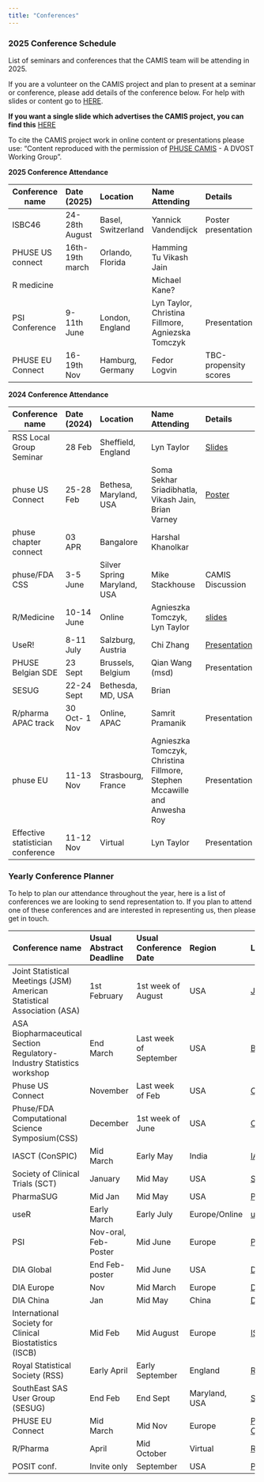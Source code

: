 ```yaml
---
title: "Conferences"
---
```


### 2025 Conference Schedule

List of seminars and conferences that the CAMIS team will be attending in 2025.

If you are a volunteer on the CAMIS project and plan to present at a seminar or conference, please add details of the conference below. For help with slides or content go to [HERE](https://github.com/PSIAIMS/CAMIS/tree/main/non_website_content/conferences).

**If you want a single slide which advertises the CAMIS project, you can find this** [HERE](https://github.com/PSIAIMS/CAMIS/tree/main/non_website_content/conferences/2024/PHUSE%20CSS%20CAMIS%20Single%20slide%202024.pptx)

To cite the CAMIS project work in online content or presentations please use: "Content reproduced with the permission of [PHUSE CAMIS](https://advance.phuse.global/pages/viewpage.action?pageId=327874) - A DVOST Working Group".

**2025 Conference Attendance**

+-------------------+-----------------+----------------------+----------------------------------+---------------------+------------------------------------------------------------------------------------------------------------------------------------+
| Conference name   | Date (2025)     | Location             | Name Attending                   | Details             | Website                                                                                                                            |
+===================+:================+:=====================+:=================================+:====================+:===================================================================================================================================+
| ISBC46            | 24-28th August  | Basel, Switzerland   | Yannick Vandendijck              | Poster presentation | [ISCB46](https://iscb2025.info/)                                                                                                   |
+-------------------+-----------------+----------------------+----------------------------------+---------------------+------------------------------------------------------------------------------------------------------------------------------------+
| PHUSE US connect  | 16th-19th march | Orlando, Florida     | Hamming Tu Vikash Jain           |                     |                                                                                                                                    |
+-------------------+-----------------+----------------------+----------------------------------+---------------------+------------------------------------------------------------------------------------------------------------------------------------+
| R medicine        |                 |                      | Michael Kane?                    |                     |                                                                                                                                    |
+-------------------+-----------------+----------------------+----------------------------------+---------------------+------------------------------------------------------------------------------------------------------------------------------------+
| PSI Conference    | 9-11th June     | London, England      | Lyn Taylor, Christina Fillmore,  | Presentation        | [PSI](https://www.psiweb.org/conferences/about-the-conference)                                                             |
|                   |                 |                      | Agniezska Tomczyk                |                     |                                                                                                                                    |
+-------------------+-----------------+----------------------+----------------------------------+---------------------+------------------------------------------------------------------------------------------------------------------------------------+
| PHUSE EU Connect  | 16-19th Nov     | Hamburg, Germany     | Fedor Logvin                     | TBC-propensity      | [PHUSE](https://www.phuse-events.org/attend/frontend/reg/thome.csp?pageID=47495&eventID=74)       |
|                   |                 |                      |                                  | scores              |                                                                                                                                    |
+-------------------+-----------------+----------------------+----------------------------------+---------------------+------------------------------------------------------------------------------------------------------------------------------------+


**2024 Conference Attendance**

+-----------------------------------+---------------+-----------------------------+--------------------------------------------------------------------------+----------------------------------------------------------------------------------------------------------------------------+------------------------------------------------------------------------------------------------------------------------------------------------------------------+
| Conference name                   | Date (2024)   | Location                    | Name Attending                                                           | Details                                                                                                                    | Website                                                                                                                                                          |
+===================================+:==============+:============================+:=========================================================================+:===========================================================================================================================+:=================================================================================================================================================================+
| RSS Local Group Seminar           | 28 Feb        | Sheffield, England          | Lyn Taylor                                                               | [Slides](../non_website_content/conferences/2024/RSS_Local_Group_28Feb2024_FINAL.pptx)                                     | [RSS](https://rss.org.uk/training-events/events/events-2024/local-groups/medical-statistician-apprenticeships-and-integrati/)                                    |
+-----------------------------------+---------------+-----------------------------+--------------------------------------------------------------------------+----------------------------------------------------------------------------------------------------------------------------+------------------------------------------------------------------------------------------------------------------------------------------------------------------+
| phuse US Connect                  | 25-28 Feb     | Bethesa, Maryland, USA      | Soma Sekhar Sriadibhatla, Vikash Jain, Brian Varney                      | [Poster](../non_website_content/conferences/2024/PHUSE%20US%20Connect%20PP26%20SomaSekhar%20Sriadibhatla%20Feb%202024.pdf) | [Connect](https://www.cdisc.org/events/education/external-events/2024/02/phuse-us-connect-2024)                                                                  |
+-----------------------------------+---------------+-----------------------------+--------------------------------------------------------------------------+----------------------------------------------------------------------------------------------------------------------------+------------------------------------------------------------------------------------------------------------------------------------------------------------------+
| phuse chapter connect             | 03 APR        | Bangalore                   | Harshal Khanolkar                                                        |                                                                                                                            |                                                                                                                                                                  |
+-----------------------------------+---------------+-----------------------------+--------------------------------------------------------------------------+----------------------------------------------------------------------------------------------------------------------------+------------------------------------------------------------------------------------------------------------------------------------------------------------------+
| phuse/FDA CSS                     | 3-5 June      | Silver Spring Maryland, USA | Mike Stackhouse                                                          | CAMIS Discussion                                                                                                           | [CSS](https://advance.phuse.global/pages/viewpage.action?pageId=80806741)                                                                                        |
+-----------------------------------+---------------+-----------------------------+--------------------------------------------------------------------------+----------------------------------------------------------------------------------------------------------------------------+------------------------------------------------------------------------------------------------------------------------------------------------------------------+
| R/Medicine                        | 10-14 June    | Online                      | Agnieszka Tomczyk, Lyn Taylor                                            | [slides](../non_website_content/conferences/2024/R_medicine_2024_Final.pptx)                                               | [R/Medicine 2024](https://rconsortium.github.io/RMedicine_website/)                                                                                              |
+-----------------------------------+---------------+-----------------------------+--------------------------------------------------------------------------+----------------------------------------------------------------------------------------------------------------------------+------------------------------------------------------------------------------------------------------------------------------------------------------------------+
| UseR!                             | 8-11 July     | Salzburg, Austria           | Chi Zhang                                                                | [Presentation](../non_website_content/conferences/2024/useR2024.pdf)                                                       | [useR! 2024](https://events.linuxfoundation.org/user/)                                                                                                           |
+-----------------------------------+---------------+-----------------------------+--------------------------------------------------------------------------+----------------------------------------------------------------------------------------------------------------------------+------------------------------------------------------------------------------------------------------------------------------------------------------------------+
| PHUSE Belgian SDE                 | 23 Sept       | Brussels, Belgium           | Qian Wang (msd)                                                          | Presentation                                                                                                               | [PHUSE SDE](https://www.phuse-events.org/attend/frontend/reg/thome.csp?pageID=41350&eventID=65&CSPCHD=001001000000osIoQLxdO0LG8uAlNJ5oXULtPD6a80PzgZap2U)        |
+-----------------------------------+---------------+-----------------------------+--------------------------------------------------------------------------+----------------------------------------------------------------------------------------------------------------------------+------------------------------------------------------------------------------------------------------------------------------------------------------------------+
| SESUG                             | 22-24 Sept    | Bethesda, MD, USA           | Brian                                                                    |                                                                                                                            | [SESUG 2024](SESUG%202024%20CONFERENCE)                                                                                                                          |
+-----------------------------------+---------------+-----------------------------+--------------------------------------------------------------------------+----------------------------------------------------------------------------------------------------------------------------+------------------------------------------------------------------------------------------------------------------------------------------------------------------+
| R/pharma APAC track               | 30 Oct- 1 Nov | Online, APAC                | Samrit Pramanik                                                          | Presentation                                                                                                               |                                                                                                                                                                  |
+-----------------------------------+---------------+-----------------------------+--------------------------------------------------------------------------+----------------------------------------------------------------------------------------------------------------------------+------------------------------------------------------------------------------------------------------------------------------------------------------------------+
| phuse EU                          | 11-13 Nov     | Strasbourg, France          | Agnieszka Tomczyk, Christina Fillmore, Stephen Mccawille and Anwesha Roy | Presentation                                                                                                               | [PHUSE EU Connect](https://www.phuse-events.org/attend/frontend/reg/thome.csp?pageID=28735&eventID=45&CSPCHD=000001000000HvvZvjPfObTmLBcfyVmqir0yUlNgKAUCOlcgKn) |
+-----------------------------------+---------------+-----------------------------+--------------------------------------------------------------------------+----------------------------------------------------------------------------------------------------------------------------+------------------------------------------------------------------------------------------------------------------------------------------------------------------+
| Effective statistician conference | 11-12 Nov     | Virtual                     | Lyn Taylor                                                               | Presentation                                                                                                               | [link](The%20Effective%20Statistician%20Conference%202024:%20Transforming%20Healthcare%20-%20The%20Effective%20Statistician)                                     |
+-----------------------------------+---------------+-----------------------------+--------------------------------------------------------------------------+----------------------------------------------------------------------------------------------------------------------------+------------------------------------------------------------------------------------------------------------------------------------------------------------------+

### Yearly Conference Planner

To help to plan our attendance throughout the year, here is a list of conferences we are looking to send representation to. If you plan to attend one of these conferences and are interested in representing us, then please get in touch.

+-------------------------------------------------------------------------+-------------------------+------------------------+---------------+------------------------------------------------------------------------------------------------------------------------------------------------------------------+
| Conference name                                                         | Usual Abstract Deadline | Usual Conference Date  | Region        | Links                                                                                                                                                            |
+=========================================================================+:========================+:=======================+:==============+:=================================================================================================================================================================+
| Joint Statistical Meetings (JSM) American Statistical Association (ASA) | 1st February            | 1st week of August     | USA           | [JSM-ASA](https://www.amstat.org/meetings/joint-statistical-meetings)                                                                                            |
+-------------------------------------------------------------------------+-------------------------+------------------------+---------------+------------------------------------------------------------------------------------------------------------------------------------------------------------------+
| ASA Biopharmaceutical Section Regulatory-Industry Statistics workshop   | End March               | Last week of September | USA           | [BIOP](https://www.amstat.org/meetings/asa-biopharmaceutical-section-regulatory-industry-statistics-workshop)                                                    |
+-------------------------------------------------------------------------+-------------------------+------------------------+---------------+------------------------------------------------------------------------------------------------------------------------------------------------------------------+
| Phuse US Connect                                                        | November                | Last week of Feb       | USA           | [CDISC](https://www.cdisc.org/events)                                                                                                                            |
+-------------------------------------------------------------------------+-------------------------+------------------------+---------------+------------------------------------------------------------------------------------------------------------------------------------------------------------------+
| Phuse/FDA Computational Science Symposium(CSS)                          | December                | 1st week of June       | USA           | [CSS](https://advance.phuse.global/display/WEL/Working+Group+Events)                                                                                             |
+-------------------------------------------------------------------------+-------------------------+------------------------+---------------+------------------------------------------------------------------------------------------------------------------------------------------------------------------+
| IASCT (ConSPIC)                                                         | Mid March               | Early May              | India         | [IASCT](https://www.iasct.net/)                                                                                                                                  |
+-------------------------------------------------------------------------+-------------------------+------------------------+---------------+------------------------------------------------------------------------------------------------------------------------------------------------------------------+
| Society of Clinical Trials (SCT)                                        | January                 | Mid May                | USA           | [SCT](https://sctweb.org/)                                                                                                                                       |
+-------------------------------------------------------------------------+-------------------------+------------------------+---------------+------------------------------------------------------------------------------------------------------------------------------------------------------------------+
| PharmaSUG                                                               | Mid Jan                 | Mid May                | USA           | [PharmaSUG](https://www.pharmasug.org/)                                                                                                                          |
+-------------------------------------------------------------------------+-------------------------+------------------------+---------------+------------------------------------------------------------------------------------------------------------------------------------------------------------------+
| useR                                                                    | Early March             | Early July             | Europe/Online | [useR](https://user2024.r-project.org/)                                                                                                                          |
+-------------------------------------------------------------------------+-------------------------+------------------------+---------------+------------------------------------------------------------------------------------------------------------------------------------------------------------------+
| PSI                                                                     | Nov-oral, Feb-Poster    | Mid June               | Europe        | [PSI](https://psiweb.org/)                                                                                                                                       |
+-------------------------------------------------------------------------+-------------------------+------------------------+---------------+------------------------------------------------------------------------------------------------------------------------------------------------------------------+
| DIA Global                                                              | End Feb-poster          | Mid June               | USA           | [DIA-USA](https://www.diaglobal.org/en/conference-listing/annual-meetings)                                                                                       |
+-------------------------------------------------------------------------+-------------------------+------------------------+---------------+------------------------------------------------------------------------------------------------------------------------------------------------------------------+
| DIA Europe                                                              | Nov                     | Mid March              | Europe        | [DIA-Europe](https://www.diaglobal.org/en/conference-listing/annual-meetings)                                                                                    |
+-------------------------------------------------------------------------+-------------------------+------------------------+---------------+------------------------------------------------------------------------------------------------------------------------------------------------------------------+
| DIA China                                                               | Jan                     | Mid May                | China         | [DIA-China](https://www.diaglobal.org/en/conference-listing/annual-meetings)                                                                                     |
+-------------------------------------------------------------------------+-------------------------+------------------------+---------------+------------------------------------------------------------------------------------------------------------------------------------------------------------------+
| International Society for Clinical Biostatistics (ISCB)                 | Mid Feb                 | Mid August             | Europe        | [ISCB](https://iscb.international/)                                                                                                                              |
+-------------------------------------------------------------------------+-------------------------+------------------------+---------------+------------------------------------------------------------------------------------------------------------------------------------------------------------------+
| Royal Statistical Society (RSS)                                         | Early April             | Early September        | England       | [RSS](https://rss.org.uk/)                                                                                                                                       |
+-------------------------------------------------------------------------+-------------------------+------------------------+---------------+------------------------------------------------------------------------------------------------------------------------------------------------------------------+
| SouthEast SAS User Group (SESUG)                                        | End Feb                 | End Sept               | Maryland, USA | [SESUG](https://www.sesug.org/)                                                                                                                                  |
+-------------------------------------------------------------------------+-------------------------+------------------------+---------------+------------------------------------------------------------------------------------------------------------------------------------------------------------------+
| PHUSE EU Connect                                                        | Mid March               | Mid Nov                | Europe        | [PHUSE EU Connect](https://www.phuse-events.org/attend/frontend/reg/thome.csp?pageID=28735&eventID=45&CSPCHD=000001000000HvvZvjPfObTmLBcfyVmqir0yUlNgKAUCOlcgKn) |
+-------------------------------------------------------------------------+-------------------------+------------------------+---------------+------------------------------------------------------------------------------------------------------------------------------------------------------------------+
| R/Pharma                                                                | April                   | Mid October            | Virtual       | [R/pharma](https://rinpharma.com/)                                                                                                                               |
+-------------------------------------------------------------------------+-------------------------+------------------------+---------------+------------------------------------------------------------------------------------------------------------------------------------------------------------------+
| POSIT conf.                                                             | Invite only             | September              | USA           | [POSIT conf](https://posit.co/conference/)                                                                                                                       |
+-------------------------------------------------------------------------+-------------------------+------------------------+---------------+------------------------------------------------------------------------------------------------------------------------------------------------------------------+

